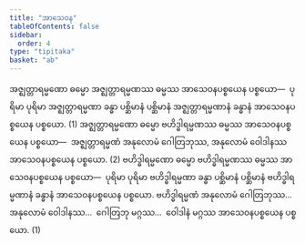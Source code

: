 ```yaml
---
title: "အာသေဝန"
tableOfContents: false
sidebar:
  order: 4
type: "tipitaka"
basket: "ab"
---
```



<DynamicBreadcrumb />

<Division number="21">

<Paragraph number="2909">
အဇ္ဈတ္တာရမ္မဏော ဓမ္မော အဇ္ဈတ္တာရမ္မဏဿ ဓမ္မဿ အာသေဝနပစ္စယေန ပစ္စယော—  ပုရိမာ ပုရိမာ အဇ္ဈတ္တာရမ္မဏာ ခန္ဓာ ပစ္ဆိမာနံ ပစ္ဆိမာနံ အဇ္ဈတ္တာရမ္မဏာနံ ခန္ဓာနံ အာသေဝနပစ္စယေန ပစ္စယော. (1)
</Paragraph>

<Paragraph number="2910">
အဇ္ဈတ္တာရမ္မဏော ဓမ္မော ဗဟိဒ္ဓါရမ္မဏဿ ဓမ္မဿ အာသေဝနပစ္စယေန ပစ္စယော—  အဇ္ဈတ္တာရမ္မဏံ အနုလောမံ ဂေါတြဘုဿ, အနုလောမံ ဝေါဒါနဿ အာသေဝနပစ္စယေန ပစ္စယော. (2)
</Paragraph>

<Paragraph number="2911">
ဗဟိဒ္ဓါရမ္မဏော ဓမ္မော ဗဟိဒ္ဓါရမ္မဏဿ ဓမ္မဿ အာသေဝနပစ္စယေန ပစ္စယော—  ပုရိမာ ပုရိမာ ဗဟိဒ္ဓါရမ္မဏာ ခန္ဓာ ပစ္ဆိမာနံ ပစ္ဆိမာနံ ဗဟိဒ္ဓါရမ္မဏာနံ ခန္ဓာနံ အာသေဝနပစ္စယေန ပစ္စယော. ဗဟိဒ္ဓါရမ္မဏံ အနုလောမံ ဂေါတြဘုဿ…  အနုလောမံ ဝေါဒါနဿ…  ဂေါတြဘု မဂ္ဂဿ…  ဝေါဒါနံ မဂ္ဂဿ အာသေဝနပစ္စယေန ပစ္စယော. (1)
</Paragraph>
</Division>